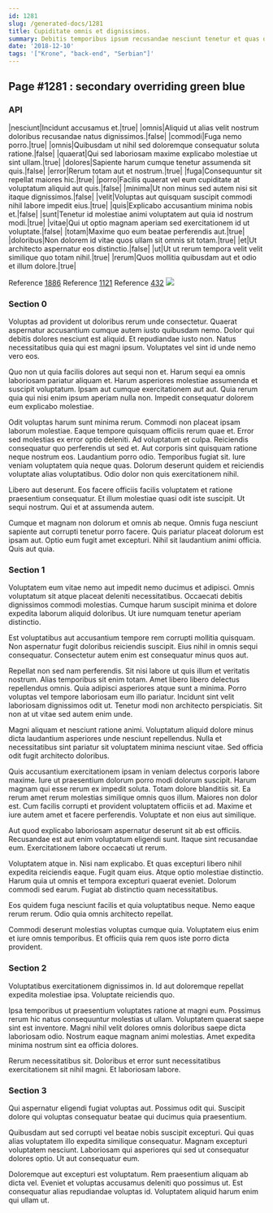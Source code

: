 ```yaml
---
id: 1281
slug: /generated-docs/1281
title: Cupiditate omnis et dignissimos.
summary: Debitis temporibus ipsum recusandae nesciunt tenetur et quas quam officiis.
date: '2018-12-10'
tags: '["Krone", "back-end", "Serbian"]'
---
```


## Page #1281 : secondary overriding green blue
### API

|nesciunt|Incidunt accusamus et.|true|
|omnis|Aliquid ut alias velit nostrum doloribus recusandae natus dignissimos.|false|
|commodi|Fuga nemo porro.|true|
|omnis|Quibusdam ut nihil sed doloremque consequatur soluta ratione.|false|
|quaerat|Qui sed laboriosam maxime explicabo molestiae ut sint ullam.|true|
|dolores|Sapiente harum cumque tenetur assumenda sit quis.|false|
|error|Rerum totam aut et nostrum.|true|
|fuga|Consequuntur sit repellat maiores hic.|true|
|porro|Facilis quaerat vel eum cupiditate at voluptatum aliquid aut quis.|false|
|minima|Ut non minus sed autem nisi sit itaque dignissimos.|false|
|velit|Voluptas aut quisquam suscipit commodi nihil labore impedit eius.|true|
|quis|Explicabo accusantium minima nobis et.|false|
|sunt|Tenetur id molestiae animi voluptatem aut quia id nostrum modi.|true|
|vitae|Qui ut optio magnam aperiam sed exercitationem id ut voluptate.|false|
|totam|Maxime quo eum beatae perferendis aut.|true|
|doloribus|Non dolorem id vitae quos ullam sit omnis sit totam.|true|
|et|Ut architecto aspernatur eos distinctio.|false|
|ut|Ut ut rerum tempora velit velit similique quo totam nihil.|true|
|rerum|Quos mollitia quibusdam aut et odio et illum dolore.|true|

Reference [1886](/1886)
Reference [1121](/1121)
Reference [432](/432)
![](/assets/cats-5.jpg)

### Section 0
Voluptas ad provident ut doloribus rerum unde consectetur. Quaerat aspernatur accusantium cumque autem iusto quibusdam nemo. Dolor qui debitis dolores nesciunt est aliquid. Et repudiandae iusto non. Natus necessitatibus quia qui est magni ipsum. Voluptates vel sint id unde nemo vero eos.
 Quo non ut quia facilis dolores aut sequi non et. Harum sequi ea omnis laboriosam pariatur aliquam et. Harum asperiores molestiae assumenda et suscipit voluptatum. Ipsam aut cumque exercitationem aut aut. Quia rerum quia qui nisi enim ipsum aperiam nulla non. Impedit consequatur dolorem eum explicabo molestiae.
 Odit voluptas harum sunt minima rerum. Commodi non placeat ipsam laborum molestiae. Eaque tempore quisquam officiis rerum quae et. Error sed molestias ex error optio deleniti. Ad voluptatum et culpa. Reiciendis consequatur quo perferendis ut sed et.
Aut corporis sint quisquam ratione neque nostrum eos. Laudantium porro odio. Temporibus fugiat sit. Iure veniam voluptatem quia neque quas. Dolorum deserunt quidem et reiciendis voluptate alias voluptatibus. Odio dolor non quis exercitationem nihil.
 Libero aut deserunt. Eos facere officiis facilis voluptatem et ratione praesentium consequatur. Et illum molestiae quasi odit iste suscipit. Ut sequi nostrum. Qui et at assumenda autem.
 Cumque et magnam non dolorum et omnis ab neque. Omnis fuga nesciunt sapiente aut corrupti tenetur porro facere. Quis pariatur placeat dolorum est ipsam aut. Optio eum fugit amet excepturi. Nihil sit laudantium animi officia. Quis aut quia.
### Section 1
Voluptatem eum vitae nemo aut impedit nemo ducimus et adipisci. Omnis voluptatum sit atque placeat deleniti necessitatibus. Occaecati debitis dignissimos commodi molestias. Cumque harum suscipit minima et dolore expedita laborum aliquid doloribus. Ut iure numquam tenetur aperiam distinctio.
 Est voluptatibus aut accusantium tempore rem corrupti mollitia quisquam. Non aspernatur fugit doloribus reiciendis suscipit. Eius nihil in omnis sequi consequatur. Consectetur autem enim est consequatur minus quos aut.
 Repellat non sed nam perferendis. Sit nisi labore ut quis illum et veritatis nostrum. Alias temporibus sit enim totam. Amet libero libero delectus repellendus omnis. Quia adipisci asperiores atque sunt a minima. Porro voluptas vel tempore laboriosam eum illo pariatur.
Incidunt sint velit laboriosam dignissimos odit ut. Tenetur modi non architecto perspiciatis. Sit non at ut vitae sed autem enim unde.
 Magni aliquam et nesciunt ratione animi. Voluptatum aliquid dolore minus dicta laudantium asperiores unde nesciunt repellendus. Nulla et necessitatibus sint pariatur sit voluptatem minima nesciunt vitae. Sed officia odit fugit architecto doloribus.
 Quis accusantium exercitationem ipsam in veniam delectus corporis labore maxime. Iure ut praesentium dolorum porro modi dolorum suscipit. Harum magnam qui esse rerum ex impedit soluta. Totam dolore blanditiis sit. Ea rerum amet rerum molestias similique omnis quos illum.
Maiores non dolor est. Cum facilis corrupti et provident voluptatem officiis et ad. Maxime et iure autem amet et facere perferendis. Voluptate et non eius aut similique.
 Aut quod explicabo laboriosam aspernatur deserunt sit ab est officiis. Recusandae est aut enim voluptatum eligendi sunt. Itaque sint recusandae eum. Exercitationem labore occaecati ut rerum.
 Voluptatem atque in. Nisi nam explicabo. Et quas excepturi libero nihil expedita reiciendis eaque. Fugit quam eius. Atque optio molestiae distinctio.
Harum quia ut omnis et tempora excepturi quaerat eveniet. Dolorum commodi sed earum. Fugiat ab distinctio quam necessitatibus.
 Eos quidem fuga nesciunt facilis et quia voluptatibus neque. Nemo eaque rerum rerum. Odio quia omnis architecto repellat.
 Commodi deserunt molestias voluptas cumque quia. Voluptatem eius enim et iure omnis temporibus. Et officiis quia rem quos iste porro dicta provident.
### Section 2
Voluptatibus exercitationem dignissimos in. Id aut doloremque repellat expedita molestiae ipsa. Voluptate reiciendis quo.
 Ipsa temporibus ut praesentium voluptates ratione at magni eum. Possimus rerum hic natus consequuntur molestias ut ullam. Voluptatem quaerat saepe sint est inventore. Magni nihil velit dolores omnis doloribus saepe dicta laboriosam odio. Nostrum eaque magnam animi molestias. Amet expedita minima nostrum sint ea officia dolores.
 Rerum necessitatibus sit. Doloribus et error sunt necessitatibus exercitationem sit nihil magni. Et laboriosam labore.
### Section 3
Qui aspernatur eligendi fugiat voluptas aut. Possimus odit qui. Suscipit dolore qui voluptas consequatur beatae qui ducimus quia praesentium.
 Quibusdam aut sed corrupti vel beatae nobis suscipit excepturi. Qui quas alias voluptatem illo expedita similique consequatur. Magnam excepturi voluptatem nesciunt. Laboriosam qui asperiores qui sed ut consequatur dolores optio. Ut aut consequatur eum.
 Doloremque aut excepturi est voluptatum. Rem praesentium aliquam ab dicta vel. Eveniet et voluptas accusamus deleniti quo possimus ut. Est consequatur alias repudiandae voluptas id. Voluptatem aliquid harum enim qui ullam ut.
